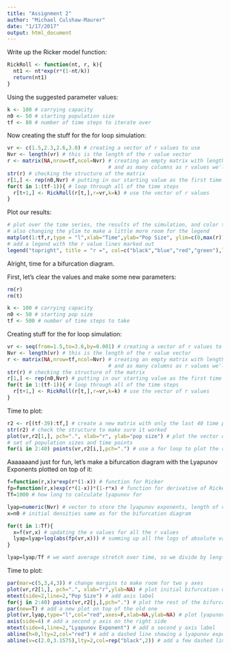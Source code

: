 ```yaml
---
title: "Assignment 2"
author: "Michael Culshaw-Maurer"
date: "1/17/2017"
output: html_document
---
```


Write up the Ricker model function:
```r
RickRoll <- function(nt, r, k){
  nt1 <- nt*exp(r*(1-nt/k))
  return(nt1)
}
```

Using the suggested parameter values:
```r
k <- 100 # carrying capacity
n0 <- 50 # starting population size
tf <- 80 # number of time steps to iterate over
```

Now creating the stuff for the for loop simulation:
```r
vr <- c(1.5,2.3,2.6,3.0) # creating a vector of r values to use
Nvr <- length(vr) # this is the length of the r value vector
r <- matrix(NA,nrow=tf,ncol=Nvr) # creating an empty matrix with length of the time series,
                                 # and as many columns as r values we'll use
str(r) # checking the structure of the matrix
r[1,] <- rep(n0,Nvr) # putting in our starting value as the first time step entry
for(t in 1:(tf-1)){ # loop through all of the time steps
  r[t+1,] <- RickRoll(r[t,],r=vr,k=k) # use the vector of r values
}

```

Plot our results:
```r
# plot over the time series, the results of the simulation, and color them by r value
# also changing the ylim to make a little more room for the legend
matplot(1:tf,r,type = "l",xlab="Time",ylab="Pop Size", ylim=c(0,max(r))+50,col = c("black","blue","red","green"),lty = rep(1.4))
# add a legend with the r value lines marked out
legend("topright", title = "r =", col=c("black","blue","red","green"),legend=c("1.5","2.3","2.6","3.0"),lty = rep(1,4),cex=0.75)
```

Alright, time for a bifurcation diagram.

First, let's clear the values and make some new parameters:

```r
rm(r)
rm(t)

k <- 100 # carrying capacity
n0 <- 50 # starting pop size
tf <- 500 # number of time steps to take
```

Creating stuff for the for loop simulation:

```r
vr <- seq(from=1.5,to=3.6,by=0.001) # creating a vector of r values to use
Nvr <- length(vr) # this is the length of the r value vector
r <- matrix(NA,nrow=tf,ncol=Nvr) # creating an empty matrix with length of the time series,
                                 # and as many columns as r values we'll use
str(r) # checking the structure of the matrix
r[1,] <- rep(n0,Nvr) # putting in our starting value as the first time step entry
for(t in 1:(tf-1)){ # loop through all of the time steps
  r[t+1,] <- RickRoll(r[t,],r=vr,k=k) # use the vector of r values
}
```

Time to plot:
```r
r2 <- r[(tf-39):tf,] # create a new matrix with only the last 40 time points
str(r2) # check the structure to make sure it worked
plot(vr,r2[1,], pch=".", xlab="r", ylab="pop size") # plot the vector of r values against the first
# set of population sizes and time points
for(i in 2:40) points(vr,r2[i,],pch=".") # use a for loop to plot the rest of the time points
```

Aaaaaaand just for fun, let's make a bifurcation diagram with the Lyapunov Exponents plotted on top of it:
```r

f=function(r,x)x*exp(r*(1-x)) # function for Ricker
fp=function(r,x)exp(r*(1-x))*(1-r*x) # function for derivative of Ricker
Tf=1000 # how long to calculate lyapunov for

lyap=numeric(Nvr) # vector to store the lyapunov exponents, length of vr used above
x=n0 # initial densities same as for the bifurcation diagram

for(t in 1:Tf){
  x=f(vr,x) # updating the x values for all the r values
  lyap=lyap+log(abs(fp(vr,x))) # summing up all the logs of absolute values of derivatives
}

lyap=lyap/Tf # we want average stretch over time, so we divide by length of the run
```

Time to plot:
```r
par(mar=c(5,3,4,3)) # change margins to make room for two y axes
plot(vr,r2[1,], pch=".", xlab="r",ylab=NA) # plot initial bifurcation diagram points
mtext(side=2,line=2,"Pop Size") # add axis label
for(j in 2:40) points(vr,r2[j,],pch=".") # plot the rest of the bifurcation diagram points
par(new=T) # add a new plot on top of the old one
plot(vr,lyap,type="l",col="red",axes=F,xlab=NA,ylab=NA) # plot lyapunov exponents against vr
axis(side=4) # add a second y axis on the right side
mtext(side=4,line=2,"Lyapunov Exponent") # add a second y axis label
abline(h=0,lty=2,col="red") # add a dashed line showing a lyapunov exponent of 0
abline(v=c(2.0,3.1575),lty=2,col=rep("black",2)) # add a few dashed lines to see how bifurcation matches up with lyapunov

```

